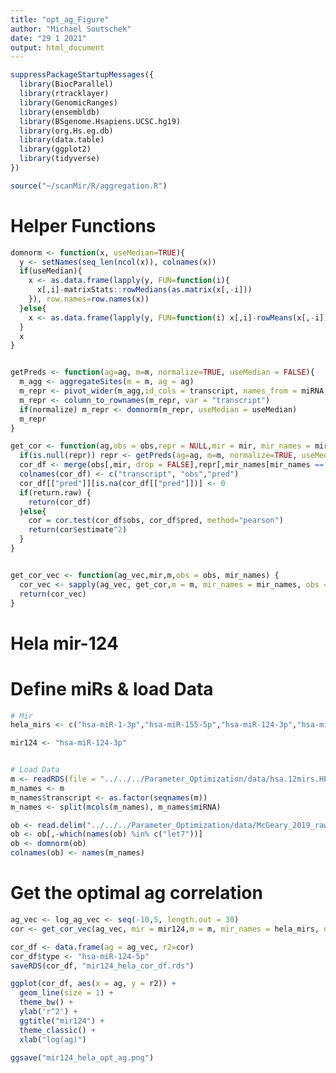 ```yaml
---
title: "opt_ag_Figure"
author: "Michael Soutschek"
date: "29 1 2021"
output: html_document
---
```




```r
suppressPackageStartupMessages({
  library(BiocParallel)
  library(rtracklayer)
  library(GenomicRanges)
  library(ensembldb)
  library(BSgenome.Hsapiens.UCSC.hg19)
  library(org.Hs.eg.db)
  library(data.table)
  library(ggplot2)
  library(tidyverse)
})
```


```r
source("~/scanMir/R/aggregation.R")
```




# Helper Functions
```r
domnorm <- function(x, useMedian=TRUE){
  y <- setNames(seq_len(ncol(x)), colnames(x))
  if(useMedian){
    x <- as.data.frame(lapply(y, FUN=function(i){
      x[,i]-matrixStats::rowMedians(as.matrix(x[,-i]))
    }), row.names=row.names(x))
  }else{
    x <- as.data.frame(lapply(y, FUN=function(i) x[,i]-rowMeans(x[,-i])), row.names=row.names(x), check.names = FALSE)
  }  
  x
}


getPreds <- function(ag=ag, m=m, normalize=TRUE, useMedian = FALSE){
  m_agg <- aggregateSites(m = m, ag = ag)
  m_repr <- pivot_wider(m_agg,id_cols = transcript, names_from = miRNA, values_from = repression, values_fill = list(repression = 0))
  m_repr <- column_to_rownames(m_repr, var = "transcript")
  if(normalize) m_repr <- domnorm(m_repr, useMedian = useMedian)
  m_repr
}

get_cor <- function(ag,obs = obs,repr = NULL,mir = mir, mir_names = mir_names, m=NULL,return.raw = FALSE) {
  if(is.null(repr)) repr <- getPreds(ag=ag, m=m, normalize=TRUE, useMedian = FALSE)
  cor_df <- merge(obs[,mir, drop = FALSE],repr[,mir_names[mir_names == mir], drop = FALSE], by = 0, all.x = TRUE)
  colnames(cor_df) <- c("transcript", "obs","pred")
  cor_df[["pred"]][is.na(cor_df[["pred"]])] <- 0
  if(return.raw) {
    return(cor_df)
  }else{
    cor = cor.test(cor_df$obs, cor_df$pred, method="pearson")
    return(cor$estimate^2)
  }
}


get_cor_vec <- function(ag_vec,mir,m,obs = obs, mir_names) {
  cor_vec <- sapply(ag_vec, get_cor,m = m, mir_names = mir_names, obs = obs, mir = mir)
  return(cor_vec)
} 

```



# Hela mir-124

# Define miRs & load Data
```r
# Mir
hela_mirs <- c("hsa-miR-1-3p","hsa-miR-155-5p","hsa-miR-124-3p","hsa-miR-7-5p","hsa-miR-137-3p","hsa-miR-139-5p", "hsa-miR-143-3p","hsa-miR-144-3p","hsa-miR-153-3p","hsa-miR-182-5p","hsa-miR-199a-5p","hsa-miR-204-5p", "hsa-miR-205-5p","hsa-miR-216b-5p","hsa-miR-223-3p","cel-lsy-6") 

mir124 <- "hsa-miR-124-3p"


# Load Data
m <- readRDS(file = "../../../Parameter_Optimization/data/hsa.12mirs.HELA.fullScan.GR.rds")
m_names <- m
m_names$transcript <- as.factor(seqnames(m))
m_names <- split(mcols(m_names), m_names$miRNA)

ob <- read.delim("../../../Parameter_Optimization/data/McGeary_2019_raw/GSE140217_HeLa_transfection_logtpm_batchnormalized.txt", row.names=1)
ob <- ob[,-which(names(ob) %in% c("let7"))]
ob <- domnorm(ob)
colnames(ob) <- names(m_names)
```



# Get the optimal ag correlation
```r
ag_vec <- log_ag_vec <- seq(-10,5, length.out = 30)
cor <- get_cor_vec(ag_vec, mir = mir124,m = m, mir_names = hela_mirs, obs = ob)

cor_df <- data.frame(ag = ag_vec, r2=cor)
cor_df$type <- "hsa-miR-124-5p"
saveRDS(cor_df, "mir124_hela_cor_df.rds")

ggplot(cor_df, aes(x = ag, y = r2)) + 
  geom_line(size = 1) +
  theme_bw() +
  ylab('r^2') +
  ggtitle("mir124") + 
  theme_classic() + 
  xlab("log(ag)")

ggsave("mir124_hela_opt_ag.png")
```

















